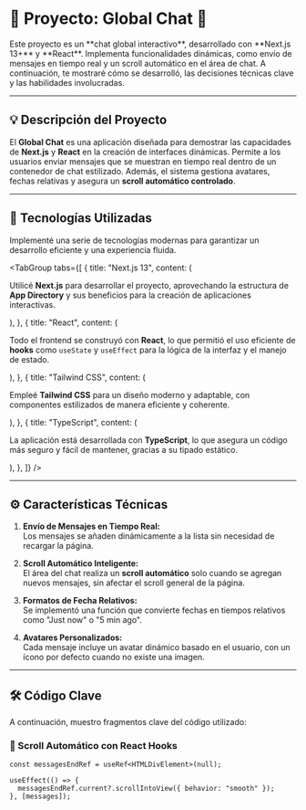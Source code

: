 # 💬 Proyecto: Global Chat 💬

<CalloutBox type="info">
  Este proyecto es un **chat global interactivo**, desarrollado con **Next.js 13+** y **React**. Implementa funcionalidades dinámicas, como envío de mensajes en tiempo real y un scroll automático en el área de chat. A continuación, te mostraré cómo se desarrolló, las decisiones técnicas clave y las habilidades involucradas.
</CalloutBox>

---

## 💡 Descripción del Proyecto

El **Global Chat** es una aplicación diseñada para demostrar las capacidades de **Next.js** y **React** en la creación de interfaces dinámicas. Permite a los usuarios enviar mensajes que se muestran en tiempo real dentro de un contenedor de chat estilizado. Además, el sistema gestiona avatares, fechas relativas y asegura un **scroll automático controlado**.

<HeroImage src="https://i.imgur.com/xJ8FXua.png" alt="Interfaz del Chat" />

---

## 🚀 Tecnologías Utilizadas

Implementé una serie de tecnologías modernas para garantizar un desarrollo eficiente y una experiencia fluida.

<TabGroup
  tabs={[
    {
      title: "Next.js 13",
      content: (
        <p>
          Utilicé <strong>Next.js</strong> para desarrollar el proyecto, 
          aprovechando la estructura de **App Directory** y sus beneficios 
          para la creación de aplicaciones interactivas.
        </p>
      ),
    },
    {
      title: "React",
      content: (
        <p>
          Todo el frontend se construyó con **React**, lo que permitió el uso 
          eficiente de <strong>hooks</strong> como <code>useState</code> y 
          <code>useEffect</code> para la lógica de la interfaz y el manejo 
          de estado.
        </p>
      ),
    },
    {
      title: "Tailwind CSS",
      content: (
        <p>
          Empleé <strong>Tailwind CSS</strong> para un diseño moderno y adaptable, 
          con componentes estilizados de manera eficiente y coherente.
        </p>
      ),
    },
    {
      title: "TypeScript",
      content: (
        <p>
          La aplicación está desarrollada con **TypeScript**, lo que asegura un 
          código más seguro y fácil de mantener, gracias a su tipado estático.
        </p>
      ),
    },
  ]}
/>

<FeatureCard
  title="Scroll Automático"
  description="El chat realiza un scroll automático hacia el último mensaje enviado, asegurando una experiencia de usuario fluida."
  iconName="arrow-down"
/>

<FeatureCard
  title="Optimización con React Hooks"
  description="Utilicé hooks como useState y useEffect para manejar el estado de los mensajes y el efecto de scroll."
  iconName="code"
/>

<FeatureCard
  title="Diseño Responsivo"
  description="El diseño está optimizado con Tailwind CSS, asegurando una visualización correcta en cualquier dispositivo."
  iconName="mobile"
/>

---

## ⚙️ Características Técnicas

1. **Envío de Mensajes en Tiempo Real:**  
   Los mensajes se añaden dinámicamente a la lista sin necesidad de recargar la página.

2. **Scroll Automático Inteligente:**  
   El área del chat realiza un **scroll automático** solo cuando se agregan nuevos mensajes, sin afectar el scroll general de la página.

3. **Formatos de Fecha Relativos:**  
   Se implementó una función que convierte fechas en tiempos relativos como "Just now" o "5 min ago".

4. **Avatares Personalizados:**  
   Cada mensaje incluye un avatar dinámico basado en el usuario, con un ícono por defecto cuando no existe una imagen.

---

## 🛠️ Código Clave

A continuación, muestro fragmentos clave del código utilizado:

### 📌 Scroll Automático con React Hooks

```tsx
const messagesEndRef = useRef<HTMLDivElement>(null);

useEffect(() => {
  messagesEndRef.current?.scrollIntoView({ behavior: "smooth" });
}, [messages]);
